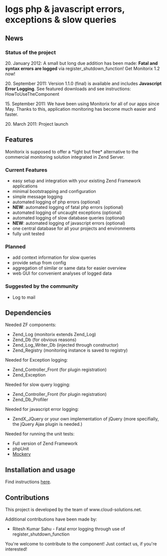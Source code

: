 =logs php & javascript errors, exceptions & slow queries=

==News==
===Status of the project===
20. January 2012: A small but long due addition has been made: '''Fatal and syntax errors are logged''' via register_shutdown_function! Get Monitorix 1.2 now!

20. September 2011: Version 1.1.0 (final) is available and includes '''Javascript Error Logging'''. See featured downloads and see instructions: HowToUseTheComponent

15. September 2011: We have been using Monitorix for all of our apps since May. Thanks to this, application monitoring has become much easier and faster.

20. March 2011: Project launch

==Features==
Monitorix is supposed to offer a *light but free* alternative to the commercial monitoring solution integrated in Zend Server.

===Current Features===
* easy setup and integration with your existing Zend Framework applications
* minimal bootstrapping and configuration
* simple message logging
* automated logging of php errors (optional)
* '''NEW''': automated logging of fatal php errors (optional)
* automated logging of uncaught exceptions (optional)
* automated logging of slow database queries (optional)
* '''NEW''': automated logging of javascript errors (optional)
* one central database for all your projects and environments
* fully unit tested

===Planned===
* add context information for slow queries
* provide setup from config
* aggregation of similar or same data for easier overview
* web GUI for convenient analyses of logged data 

===Suggested by the community===
* Log to mail


==Dependencies==
Needed ZF components:
* Zend_Log (monitorix extends Zend_Log)
* Zend_Db (for obvious reasons)
* Zend_Log_Writer_Db (injected through constructor)
* Zend_Registry (monitoring instance is saved to registry)
Needed for Exception logging:
* Zend_Controller_Front (for plugin registration)
* Zend_Exception

Needed for slow query logging:
* Zend_Controller_Front (for plugin registration)
* Zend_Db_Profiler

Needed for javascript error logging:
* ZendX_JQuery or your own implementation of jQuery (more specifially, the jQuery Ajax plugin is needed.)

Needed for running the unit tests:
* Full version of Zend Framework
* phpUnit
* [https://github.com/padraic/mockery Mockery]


==Installation and usage==
Find instructions [https://github.com/markushausammann/monitorix/blob/master/HOW-TO-USE.mediawiki here].


==Contributions==
This project is developed by the team of www.cloud-solutions.net.

Additional contributions have been made by:
* Ritesh Kumar Sahu - Fatal error logging through use of register_shutdown_function

You're welcome to contribute to the component! Just contact us, if you're interested!